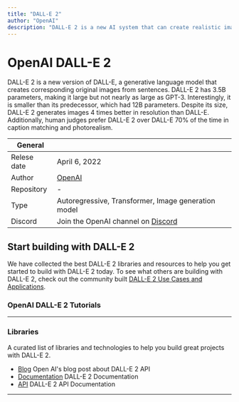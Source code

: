 ```yaml
---
title: "DALL-E 2"
author: "OpenAI"
description: "DALL-E 2 is a new AI system that can create realistic images and art from a description in natural language."
---
```


# OpenAI DALL-E 2

DALL-E 2 is a new version of DALL-E, a generative language model that creates corresponding original images from sentences.
DALL-E 2 has 3.5B parameters, making it large but not nearly as large as GPT-3. Interestingly, it is smaller than its predecessor, which had 12B parameters.
Despite its size, DALL-E 2 generates images 4 times better in resolution than DALL-E. Additionally, human judges prefer DALL-E 2 over DALL-E 70% of the time in caption matching and photorealism.

| General     |                                                                  |
| ----------- | ---------------------------------------------------------------- |
| Relese date | April 6, 2022                                                    |
| Author      | [OpenAI](https://lablab.ai/tech/openai/)                         |
| Repository  | -                                                                |
| Type        | Autoregressive, Transformer, Image generation model              |
| Discord     | Join the OpenAI channel on [Discord](https://discord.gg/7nQsGTy) |

## Start building with DALL-E 2

We have collected the best DALL-E 2 libraries and resources to help you get started to build with DALL-E 2 today. To see what others are building with DALL-E 2, check out the community built [DALL-E 2 Use Cases and Applications](/apps/tech/openai/dall-e-2).

### OpenAI DALL-E 2 Tutorials

<TechTutorials />

---

### Libraries

A curated list of libraries and technologies to help you build great projects with DALL-E 2.

- [Blog](https://openai.com/blog/dall-e-api-now-available-in-public-beta/) Open AI's blog post about DALL-E 2 API
- [Documentation](https://beta.openai.com/docs/guides/images) DALL-E 2 Documentation
- [API](https://beta.openai.com/docs/guides/images/usage) DALL-E 2 API Documentation

---
